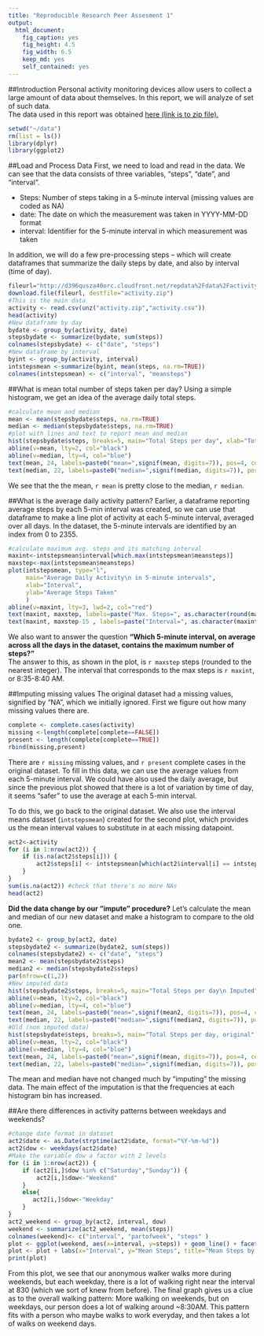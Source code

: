```yaml
---
title: "Reproducible Research Peer Assesment 1"
output:
  html_document:
    fig_caption: yes
    fig_height: 4.5
    fig_width: 6.5
    keep_md: yes
    self_contained: yes    
---
```


##Introduction
Personal activity monitoring devices allow users to collect a large amount of data about themselves. In this report, we will analyze of set of such data.  
The data used in this report was obtained <a href="https://d396qusza40orc.cloudfront.net/repdata%2Fdata%2Factivity.zip">here (link is to zip file).</a>  


```r
setwd("~/data")
rm(list = ls())
library(dplyr)
library(ggplot2)
```


##Load and Process Data 
First, we need to load and read in the data. We can see that the data consists of three variables, "steps", "date", and "interval".  

* Steps: Number of steps taking in a 5-minute interval (missing values are coded as NA)  
* date: The date on which the measurement was taken in YYYY-MM-DD format  
* interval: Identifier for the 5-minute interval in which measurement was taken  

In addition, we will do a few pre-processing steps -- which will create dataframes that summarize the daily steps by date, and also by interval (time of day).

```r
fileurl="http://d396qusza40orc.cloudfront.net/repdata%2Fdata%2Factivity.zip"
download.file(fileurl, destfile="activity.zip")
#This is the main data
activity <- read.csv(unz("activity.zip","activity.csv"))
head(activity) 
#New dataframe by day 
bydate <- group_by(activity, date) 
stepsbydate <- summarize(bydate, sum(steps))
colnames(stepsbydate) <- c("date", "steps")
#New dataframe by interval
byint <- group_by(activity, interval) 
intstepsmean <-summarize(byint, mean(steps, na.rm=TRUE))
colnames(intstepsmean) <- c("interval", "meansteps")
```

##What is mean total number of steps taken per day? 
Using a simple histogram, we get an idea of the average daily total steps. 

```r
#calculate mean and median
mean <- mean(stepsbydate$steps, na.rm=TRUE)
median <- median(stepsbydate$steps, na.rm=TRUE)
#plot with lines and text to report mean and median
hist(stepsbydate$steps, breaks=5, main="Total Steps per day", xlab="Total Daily Steps", col="red")
abline(v=mean, lty=2, col="black")
abline(v=median, lty=4, col="blue")
text(mean, 24, labels=paste0("mean=",signif(mean, digits=7)), pos=4, col="black")
text(median, 22, labels=paste0("median=",signif(median, digits=7)), pos=4, col="blue")
```

We see that the the mean, ` r mean` is pretty close to the median, `r median`. 

##What is the average daily activity pattern?
Earlier, a dataframe reporting average steps by each 5-min interval was created, so we can use that dataframe to make a line plot of activity at each 5-minute interval, averaged over all days. In the dataset, the 5-minute intervals are identified by an index from 0 to 2355.  

```r
#calculate maximum avg. steps and its matching interval
maxint<-intstepsmean$interval[which.max(intstepsmean$meansteps)]
maxstep<-max(intstepsmean$meansteps)
plot(intstepsmean, type="l", 
     main="Average Daily Activity\n in 5-minute intervals",
     xlab="Interval",
     ylab="Average Steps Taken"
     )
abline(v=maxint, lty=3, lwd=2, col="red")
text(maxint, maxstep, labels=paste("Max. Steps=", as.character(round(maxstep))), col="red", pos=4)
text(maxint, maxstep-15 , labels=paste("Interval=", as.character(maxint)), col="red", pos=4)
```

We also want to answer the question **"Which 5-minute interval, on average across all the days in the dataset, contains the maximum number of steps?"**  
The answer to this, as shown in the plot, is `r maxstep` steps (rounded to the nearest integer). The interval that corresponds to the max steps is `r maxint`, or 8:35-8:40 AM. 

##Imputing missing values
The original dataset had a missing values, signified by "NA", which we initially ignored. First we figure out how many missing values there are.
```r
complete <- complete.cases(activity)
missing <-length(complete[complete==FALSE])
present <- length(complete[complete==TRUE])
rbind(missing,present)
```

There are `r missing` missing values, and `r present` complete cases in the original dataset. To fill in this data, we can use the average values from each 5-minute interval. We could have also used the daily average, but since the previous plot showed that there is a lot of variation by time of day, it seems "safer" to use the average at each 5-min interval.

To do this, we go back to the original dataset. We also use the interval means dataset (`intstepsmean`) created for the second plot, which provides us the mean interval values to substitute in at each missing datapoint.

```r
act2<-activity
for (i in 1:nrow(act2)) {
    if (is.na(act2$steps[i])) {
        act2$steps[i] <- intstepsmean[which(act2$interval[i] == intstepsmean$interval), ]$meansteps
    }
}
sum(is.na(act2)) #check that there's no more NAs
head(act2)
```

**Did the data change by our "impute" procedure?**
Let's calculate the mean and median of our new dataset and make a histogram to compare to the old one. 

```r
bydate2 <- group_by(act2, date) 
stepsbydate2 <- summarize(bydate2, sum(steps))
colnames(stepsbydate2) <- c("date", "steps")
mean2 <- mean(stepsbydate2$steps)
median2 <- median(stepsbydate2$steps)
par(mfrow=c(1,2))
#New imputed data
hist(stepsbydate2$steps, breaks=5, main="Total Steps per day\n Imputed", xlab="Total Daily Steps", col="red")
abline(v=mean, lty=2, col="black")
abline(v=median, lty=4, col="blue")
text(mean, 24, labels=paste0("mean=",signif(mean2, digits=7)), pos=4, col="black")
text(median, 22, labels=paste0("median=",signif(median2, digits=7)), pos=4, col="blue")
#Old (non imputed data)
hist(stepsbydate$steps, breaks=5, main="Total Steps per day, original", xlab="Total Daily Steps", col="red")
abline(v=mean, lty=2, col="black")
abline(v=median, lty=4, col="blue")
text(mean, 24, labels=paste0("mean=",signif(mean, digits=7)), pos=4, col="black")
text(median, 22, labels=paste0("median=",signif(median, digits=7)), pos=4, col="blue")
```

The mean and median have not changed much by "imputing" the missing data. The main effect of the imputation is that the frequencies at each histogram bin has increased. 

##Are there differences in activity patterns between weekdays and weekends?

```r
#change date format in dataset
act2$date <- as.Date(strptime(act2$date, format="%Y-%m-%d"))
act2$dow <- weekdays(act2$date)
#Make the variable dow a factor with 2 levels
for (i in 1:nrow(act2)) {                                       
    if (act2[i,]$dow %in% c("Saturday","Sunday")) {             
        act2[i,]$dow<-"Weekend"                               
    }
    else{
       act2[i,]$dow<-"Weekday"                                
    }
}
act2_weekend <- group_by(act2, interval, dow)
weekend <- summarize(act2_weekend, mean(steps))
colnames(weekend)<- c("interval", "partofweek", "steps" )
plot <- ggplot(weekend, aes(x=interval, y=steps)) + geom_line() + facet_grid(.~partofweek, scales="free", space="free")
plot <- plot + labs(x="Interval", y="Mean Steps", title="Mean Steps by 5-min Interval\n Weekend vs. Weekdays") 
print(plot)
```
From this plot, we see that our anonymous walker walks more during weekends, but each weekday, there is a lot of walking right near the interval at 830 (which we sort of knew from before). The final graph gives us a clue as to the overall walking pattern: More walking on weekends, but on weekdays, our person does a lot of walking around ~8:30AM. This pattern fits with a person who maybe walks to work everyday, and then takes a lot of walks on weekend days. 



